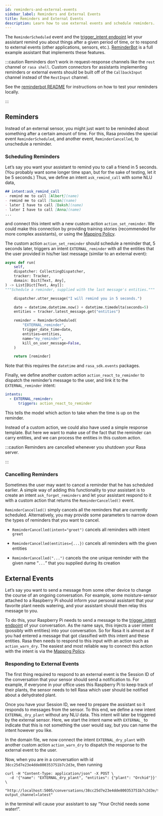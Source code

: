 ```yaml
---
id: reminders-and-external-events
sidebar_label: Reminders and External Events
title: Reminders and External Events
description: Learn how to use external events and schedule reminders.
---
```


The `ReminderScheduled` event and the
[trigger_intent endpoint](/api/http-api.mdx#operation/triggerConversationIntent) let your assistant remind you
about things after a given period of time, or to respond to external events (other applications, sensors, etc.).
[ReminderBot](https://github.com/RasaHQ/rasa/blob/master/examples/reminderbot/README.md)
is a full example assistant that implements these features.

:::caution
Reminders don’t work in request-response channels like the `rest` channel or `rasa shell`.
Custom connectors for assistants implementing reminders or external events should be built
off of the `CallbackInput` channel instead of the `RestInput` channel.

See the [reminderbot README](https://github.com/RasaHQ/rasa/blob/master/examples/reminderbot/README.md)
for instructions on how to test your reminders locally.

:::

<a aria-hidden="true" tabIndex="-1" className="anchor enhancedAnchor" id="reminders"></a>

## Reminders

Instead of an external sensor, you might just want to be reminded about something after a certain amount of time.
For this, Rasa provides the special event `ReminderScheduled`, and another event, `ReminderCancelled`, to unschedule a reminder.

<a aria-hidden="true" tabIndex="-1" className="anchor enhancedAnchor" id="scheduling-reminders-guide"></a>

### Scheduling Reminders

Let’s say you want your assistant to remind you to call a friend in 5 seconds.
(You probably want some longer time span, but for the sake of testing, let it be 5 seconds.)
Thus, we define an intent `ask_remind_call` with some NLU data,

```md
## intent:ask_remind_call
- remind me to call [Albert](name)
- remind me to call [Susan](name)
- later I have to call [Daksh](name)
- later I have to call [Anna](name)
...
```

and connect this intent with a new custom action `action_set_reminder`.
We could make this connection by providing training stories (recommended for more complex assistants),
or using the [Mapping Policy](./policies.mdx#mapping-policy).

The custom action `action_set_reminder` should schedule a reminder that, 5 seconds later,
triggers an intent `EXTERNAL_reminder` with all the entities that the user provided
in his/her last message (similar to an external event):

```python
async def run(
    self,
    dispatcher: CollectingDispatcher,
    tracker: Tracker,
    domain: Dict[Text, Any],
) -> List[Dict[Text, Any]]:
"""Schedule a reminder, supplied with the last message's entities."""

    dispatcher.utter_message("I will remind you in 5 seconds.")

    date = datetime.datetime.now() + datetime.timedelta(seconds=5)
    entities = tracker.latest_message.get("entities")

    reminder = ReminderScheduled(
        "EXTERNAL_reminder",
        trigger_date_time=date,
        entities=entities,
        name="my_reminder",
        kill_on_user_message=False,
    )

    return [reminder]
```

Note that this requires the `datetime` and `rasa_sdk.events` packages.

Finally, we define another custom action `action_react_to_reminder` to dispatch the reminder’s message to
the user, and link it to the `EXTERNAL_reminder` intent:

```yaml
intents:
  - EXTERNAL_reminder:
      triggers: action_react_to_reminder
```

This tells the model which action to take when the time is up on the reminder.

Instead of a custom action, we could also have used a simple response template.
But here we want to make use of the fact that the reminder can carry entities, and we can process the entities in this custom action.

:::caution
Reminders are cancelled whenever you shutdown your Rasa server.

:::

<a aria-hidden="true" tabIndex="-1" className="anchor enhancedAnchor" id="cancelling-reminders-guide"></a>

### Cancelling Reminders

Sometimes the user may want to cancel a reminder that he has scheduled earlier.
A simple way of adding this functionality to your assistant is to create an intent `ask_forget_reminders`
and let your assistant respond to it with a custom action that returns the `ReminderCancelled()` event.

`ReminderCancelled()` simply cancels all the reminders that are currently scheduled.
Alternatively, you may provide some parameters to narrow down the types of reminders that you want to cancel.

* `ReminderCancelled(intent="greet")` cancels all reminders with intent `greet`

* `ReminderCancelled(entities={...})` cancels all reminders with the given entities

* `ReminderCancelled("...")` cancels the one unique reminder with the given name “`...`” that you supplied
  during its creation

<a aria-hidden="true" tabIndex="-1" className="anchor enhancedAnchor" id="external-event-guide"></a>

## External Events

Let’s say you want to send a message from some other device to change the course of an ongoing conversation.
For example, some moisture-sensor attached to a Raspberry Pi should inform your personal assistant that your favorite
plant needs watering, and your assistant should then relay this message to you.

To do this, your Raspberry Pi needs to send a message to the
[trigger_intent endpoint](/api/http-api.mdx#operation/triggerConversationIntent) of your conversation.
As the name says, this injects a user intent (possibly with entities) into your conversation.
So for Rasa it is almost as if you had entered a message that got classified with this intent and these entities.
Rasa then needs to respond to this input with an action such as `action_warn_dry`.
The easiest and most reliable way to connect this action with the intent is via the [Mapping Policy](./policies.mdx#mapping-policy).

<a aria-hidden="true" tabIndex="-1" className="anchor enhancedAnchor" id="responding-to-external-events"></a>

### Responding to External Events

The first thing required to respond to an external event is the Session ID of the conversation that your
sensor should send a notification to. For example, if everyone in your office uses this Raspberry Pi to
keep track of their plants, the sensor needs to tell Rasa which user should be notified about a dehydrated plant.

Once you have your Session ID, we need to prepare the assistant so it responds to messages from the sensor.
To this end, we define a new intent `EXTERNAL_dry_plant` without any NLU data.
This intent will later be triggered by the external sensor.
Here, we start the intent name with `EXTERNAL_` to indicate that this is not something the user would say, but you can name the intent however you like.

In the domain file, we now connect the intent `EXTERNAL_dry_plant` with another custom action `action_warn_dry`
to dispatch the response to the external event to the user.

Now, when you are in a conversation with id `38cc25d7e23e4dde800353751b7c2d3e`, then running

```shell
curl -H "Content-Type: application/json" -X POST \
  -d '{"name": "EXTERNAL_dry_plant", "entities": {"plant": "Orchid"}}' \
  "http://localhost:5005/conversations/38cc25d7e23e4dde800353751b7c2d3e/trigger_intent?output_channel=latest"
```

in the terminal will cause your assistant to say “Your Orchid needs some water!”.
